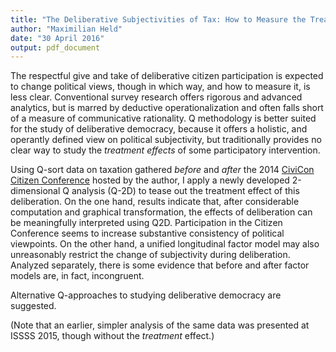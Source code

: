 ```yaml
---
title: "The Deliberative Subjectivities of Tax: How to Measure the Treatment Effects of a Citizen Conference using Q"
author: "Maximilian Held"
date: "30 April 2016"
output: pdf_document
---
```


The respectful give and take of deliberative citizen participation is expected to change political views, though in which way, and how to measure it, is less clear.
Conventional survey research offers rigorous and advanced analytics, but is marred by deductive operationalization and often falls short of a measure of communicative rationality.
Q methodology is better suited for the study of deliberative democracy, because it  offers a holistic, and operantly defined view on political subjectivity, but traditionally provides no clear way to study the *treatment effects* of some participatory intervention.

Using Q-sort data on taxation gathered *before* and *after* the 2014 [CiviCon Citizen Conference](http://www.civicon.de) hosted by the author, I apply a newly developed 2-dimensional Q analysis (Q-2D) to tease out the treatment effect of this deliberation.
On the one hand, results indicate that, after considerable computation and graphical transformation, the effects of deliberation can be meaningfully interpreted using Q2D.
Participation in the Citizen Conference seems to increase substantive consistency of political viewpoints.
On the other hand, a unified longitudinal factor model may also unreasonably restrict the change of subjectivity during deliberation.
Analyzed separately, there is some evidence that before and after factor models are, in fact, incongruent.

Alternative Q-approaches to studying deliberative democracy are suggested.

(Note that an earlier, simpler analysis of the same data was presented at ISSSS 2015, though without the *treatment* effect.)
